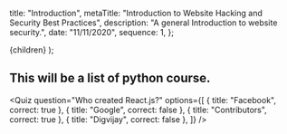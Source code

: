   title: "Introduction",
  metaTitle: "Introduction to Website Hacking and Security Best Practices",
  description: "A general Introduction to website security.",
  date: "11/11/2020",
  sequence: 1,
};

  <CourseLayout meta={meta}>{children}</CourseLayout>
);

## This will be a list of python course.

<Quiz
  question="Who created React.js?"
  options={[
    { title: "Facebook", correct: true },
    { title: "Google", correct: false },
    { title: "Contributors", correct: true },
    { title: "Digvijay", correct: false },
  ]}
/>
